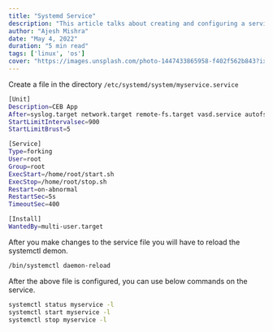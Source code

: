 ```yaml
---
title: "Systemd Service"
description: "This article talks about creating and configuring a service in Systemd systems."
author: "Ajesh Mishra"
date: "May 4, 2022"
duration: "5 min read"
tags: ['linux', 'os']
cover: "https://images.unsplash.com/photo-1447433865958-f402f562b843?ixlib=rb-1.2.1&ixid=MnwxMjA3fDB8MHxwaG90by1wYWdlfHx8fGVufDB8fHx8&auto=format&fit=crop&w=1472&q=80"
---
```


Create a file in the directory `/etc/systemd/system/myservice.service`

```bash
[Unit]
Description=CEB App
After=syslog.target network.target remote-fs.target vasd.service autofs.service secfs-init.service secfs-fs.service
StartLimitIntervalsec=900
StartLimitBrust=5

[Service]
Type=forking
User=root
Group=root
ExecStart=/home/root/start.sh
ExecStop=/home/root/stop.sh
Restart=on-abnormal
RestartSec=5s
TimeoutSec=400

[Install]
WantedBy=multi-user.target
```

After you make changes to the service file you will have to reload the systemctl demon.

```bash
/bin/systemctl daemon-reload
```

After the above file is configured, you can use below commands on the service.

```bash
systemctl status myservice -l
systemctl start myservice -l
systemctl stop myservice -l
```